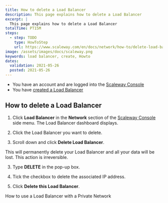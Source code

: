 ```yaml
---
title: How to delete a Load Balancer
description: This page explains how to delete a Load Balancer
excerpt: |
  This page explains how to delete a Load Balancer
totalTime: PT15M
steps:
  - step: TODO
    type: HowToStep
    url: https://www.scaleway.com/en/docs/network/how-to/delete-load-balancer/
image: /assets/images/docs/scaleway.png
keywords: load balancer, create, Howto
dates:
  validation: 2021-05-26
  posted: 2021-05-26
---
```


<Message type="requirement">

- You have an account and are logged into the [Scaleway Console](https://console.scaleway.com) 
- You have [created a Load Balancer](/network/load-balancer/how-to/create-load-balancer)

</Message>

## How to delete a Load Balancer

1. Click **Load Balancer** in the **Network** section of the [Scaleway Console](https://console.scaleway.com) side menu. The Load Balancer dashboard displays. 

2. Click the Load Balancer you want to delete.

3. Scroll down and click **Delete Load Balancer**. 
   <Lightbox src="assets/scaleway-lb-delete.png" />

  <Message type="important">

  This will permanently delete your Load Balancer and all your data will be lost. This action is irreversible.

  </Message>

3. Type **DELETE** in the pop-up box.

4. Tick the checkbox to delete the associated IP address.

5. Click **Delete this Load Balancer**.
<Lightbox src="assets/scaleway-confirm-deletion.png" />

<Navigation title="See Also">
  <PreviousButton to="/network/load-balancer/how-to/use-with-private-network/">How to use a Load Balancer with a Private Network</PreviousButton>
</Navigation>